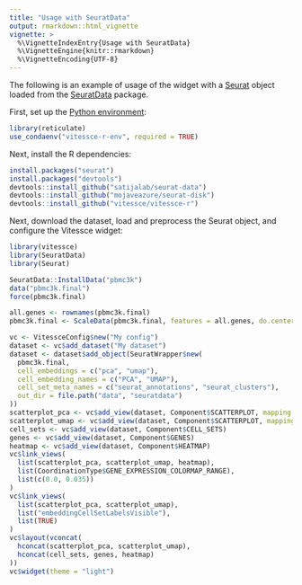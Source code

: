 ```yaml
---
title: "Usage with SeuratData"
output: rmarkdown::html_vignette
vignette: >
  %\VignetteIndexEntry{Usage with SeuratData}
  %\VignetteEngine{knitr::rmarkdown}
  %\VignetteEncoding{UTF-8}
---
```


The following is an example of usage of the widget with a [Seurat](https://satijalab.org/seurat/) object loaded from the [SeuratData](https://github.com/satijalab/seurat-data) package.

First, set up the [Python environment](./local_data_overview.html):

```r
library(reticulate)
use_condaenv("vitessce-r-env", required = TRUE)
```

Next, install the R dependencies:

```r
install.packages("seurat")
install.packages("devtools")
devtools::install_github("satijalab/seurat-data")
devtools::install_github("mojaveazure/seurat-disk")
devtools::install_github("vitessce/vitessce-r")
```

Next, download the dataset, load and preprocess the Seurat object, and configure the Vitessce widget:

```r
library(vitessce)
library(SeuratData)
library(Seurat)

SeuratData::InstallData("pbmc3k")
data("pbmc3k.final")
force(pbmc3k.final)

all.genes <- rownames(pbmc3k.final)
pbmc3k.final <- ScaleData(pbmc3k.final, features = all.genes, do.center = FALSE)

vc <- VitessceConfig$new("My config")
dataset <- vc$add_dataset("My dataset")
dataset <- dataset$add_object(SeuratWrapper$new(
  pbmc3k.final,
  cell_embeddings = c("pca", "umap"),
  cell_embedding_names = c("PCA", "UMAP"),
  cell_set_meta_names = c("seurat_annotations", "seurat_clusters"),
  out_dir = file.path("data", "seuratdata")
))
scatterplot_pca <- vc$add_view(dataset, Component$SCATTERPLOT, mapping = "PCA")
scatterplot_umap <- vc$add_view(dataset, Component$SCATTERPLOT, mapping = "UMAP")
cell_sets <- vc$add_view(dataset, Component$CELL_SETS)
genes <- vc$add_view(dataset, Component$GENES)
heatmap <- vc$add_view(dataset, Component$HEATMAP)
vc$link_views(
  list(scatterplot_pca, scatterplot_umap, heatmap),
  list(CoordinationType$GENE_EXPRESSION_COLORMAP_RANGE),
  list(c(0.0, 0.035))
)
vc$link_views(
  list(scatterplot_pca, scatterplot_umap),
  list("embeddingCellSetLabelsVisible"),
  list(TRUE)
)
vc$layout(vconcat(
  hconcat(scatterplot_pca, scatterplot_umap),
  hconcat(cell_sets, genes, heatmap)
))
vc$widget(theme = "light")
```



